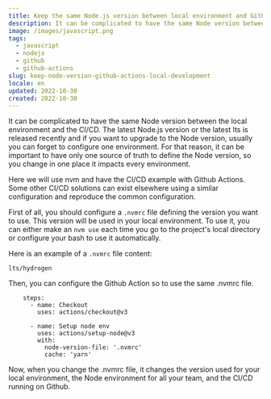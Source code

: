 ```yaml
---
title: Keep the same Node.js version between local environment and Github Actions
description: It can be complicated to have the same Node version between the local environment and the CI/CD. The latest Node.js version or the latest lts is released recently and if you want to upgrade to the Node version, usually you can forget to configure one environment.
image: /images/javascript.png
tags:
  - javascript
  - nodejs
  - github
  - github-actions
slug: keep-node-version-github-actions-local-development
locale: en
updated: 2022-10-30
created: 2022-10-30
---
```


It can be complicated to have the same Node version between the local environment and the CI/CD. The latest Node.js version or the latest lts is released recently and if you want to upgrade to the Node version, usually you can forget to configure one environment. For that reason, it can be important to have only one source of truth to define the Node version, so you change in one place it impacts every environment.

Here we will use nvm and have the CI/CD example with Github Actions. Some other CI/CD solutions can exist elsewhere using a similar configuration and reproduce the common configuration.

First of all, you should configure a `.nvmrc` file defining the version you want to use. This version will be used in your local environment. To use it, you can either make an `nvm use` each time you go to the project's local directory or configure your bash to use it automatically.

Here is an example of a `.nvmrc` file content:

```text
lts/hydrogen

```

Then, you can configure the Github Action so to use the same .nvmrc file.

```text
    steps:
      - name: Checkout
        uses: actions/checkout@v3

      - name: Setup node env
        uses: actions/setup-node@v3
        with:
          node-version-file: '.nvmrc'
          cache: 'yarn'
```

Now, when you change the .nvmrc file, it changes the version used for your local environment, the Node environment for all your team, and the CI/CD running on Github.
